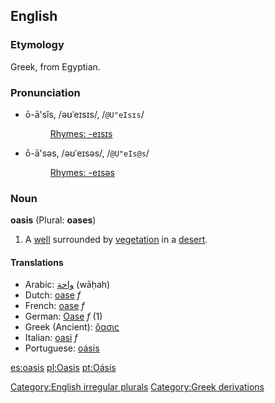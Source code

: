 ==English==
===Etymology===
Greek, from Egyptian.

===Pronunciation===
*ō-ā'sĭs, /əʊˈeɪsɪs/, /<tt>@U"eIsɪs</tt>/
*:[[Rhymes:English:-eɪsɪs|Rhymes: -eɪsɪs]]
*ō-ā'səs, /əʊˈeɪsəs/, /<tt>@U"eIs@s</tt>/
*:[[Rhymes:English:-eɪsəs|Rhymes: -eɪsəs]]

===Noun===
'''oasis''' (Plural: '''oases''')

# A [[well]] surrounded by [[vegetation]] in a [[desert]].

====Translations====
*Arabic: [[واحة]] (wāḥah)
*Dutch: [[oase#Dutch|oase]] ''f''
*French: [[oase#Dutch|oase]] ''f''
*German: [[Oase]] ''f'' (1)
*Greek (Ancient): [[ὄασις]]
*Italian: [[oasi]] ''f''
*Portuguese: [[oásis]]

[[Category:English irregular plurals]]
[[Category:Greek derivations]]


[[es:oasis]]
[[pl:Oasis]]
[[pt:Oásis]]